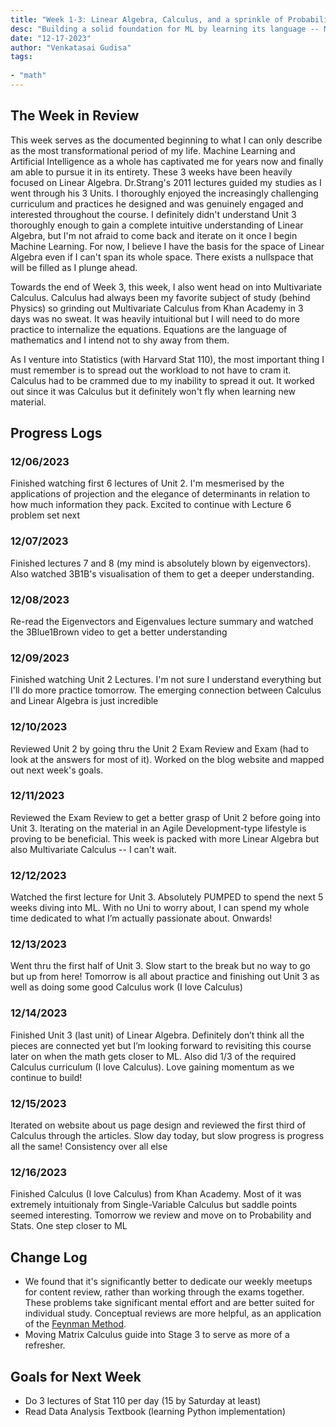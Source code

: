 ```yaml
---
title: "Week 1-3: Linear Algebra, Calculus, and a sprinkle of Probability"
desc: "Building a solid foundation for ML by learning its language -- Mathematics"
date: "12-17-2023"
author: "Venkatasai Gudisa"
tags:
    
- "math"
---
```


## The Week in Review
This week serves as the documented beginning to what I can only describe as the most transformational period of my life. 
Machine Learning and Artificial Intelligence as a whole has captivated me for years now and finally am able to pursue it in its entirety. 
These 3 weeks have been heavily focused on Linear Algebra. Dr.Strang's 2011 lectures guided my studies as I went through his 3 Units. 
I thoroughly enjoyed the increasingly challenging curriculum and practices he designed and was genuinely engaged and interested throughout the course.
I definitely didn't understand Unit 3 thoroughly enough to gain a complete intuitive understanding of Linear Algebra, but I'm not afraid
to come back and iterate on it once I begin Machine Learning. For now, I believe I have the basis for the space of Linear Algebra even if 
I can't span its whole space. There exists a nullspace that will be filled as I plunge ahead. 

Towards the end of Week 3, this week, I also 
went head on into Multivariate Calculus. Calculus had always been my favorite subject of study (behind Physics) so grinding out Multivariate
Calculus from Khan Academy in 3 days was no sweat. It was heavily intuitional but I will need to do more practice to internalize the equations.
Equations are the language of mathematics and I intend not to shy away from them.

As I venture into Statistics (with Harvard Stat 110), the most important thing I must remember is to spread out the workload to not have to cram it.
Calculus had to be crammed due to my inability to spread it out. It worked out since it was Calculus but it definitely won't fly when
learning new material.

## Progress Logs

### 12/06/2023
Finished watching first 6 lectures of Unit 2. I'm mesmerised by the applications of projection and the elegance of determinants in relation to how much information they pack. Excited to continue with Lecture 6 problem set next

### 12/07/2023
Finished lectures 7 and 8 (my mind is absolutely blown by eigenvectors). Also watched 3B1B's visualisation of them to get a deeper understanding.

### 12/08/2023  
Re-read the Eigenvectors and Eigenvalues lecture summary and watched the 3Blue1Brown video to get a better understanding

### 12/09/2023
Finished watching Unit 2 Lectures. I'm not sure I understand everything but I'll do more practice tomorrow. The emerging connection between Calculus and Linear Algebra is just incredible

### 12/10/2023
Reviewed Unit 2 by going thru the Unit 2 Exam Review and Exam (had to look at the answers for most of it). Worked on the blog website and mapped out next week's goals.

### 12/11/2023
Reviewed the Exam Review to get a better grasp of Unit 2 before going into Unit 3. Iterating on the material in an Agile Development-type lifestyle is proving to be beneficial. This week is packed with more Linear Algebra but also Multivariate Calculus -- I can't wait.

### 12/12/2023
Watched the first lecture for Unit 3. Absolutely PUMPED to spend the next 5 weeks diving into ML. With no Uni to worry about, I can spend my whole time dedicated to what I’m actually passionate about. Onwards!

### 12/13/2023
Went thru the first half of Unit 3. Slow start to the break but no way to go but up from here! Tomorrow is all about practice and finishing out Unit 3 as well as doing some good Calculus work (I love Calculus)

### 12/14/2023
Finished Unit 3 (last unit) of Linear Algebra. Definitely don’t think all the pieces are connected yet but I’m looking forward to revisiting this course later on when the math gets closer to ML. Also did 1/3 of the required Calculus curriculum (I love Calculus). Love gaining momentum as we continue to build!

### 12/15/2023
Iterated on website about us page design and reviewed the first third of Calculus through the articles. Slow day today, but slow progress is progress all the same! Consistency over all else

### 12/16/2023
Finished Calculus (I love Calculus) from Khan Academy. Most of it was extremely intuitionaly from Single-Variable Calculus but saddle points seemed interesting. Tomorrow we review and move on to Probability and Stats. One step closer to ML

## Change Log

- We found that it's significantly better to dedicate our weekly meetups for content review, rather than working through the exams together. These problems take significant mental effort and are better suited for individual study. Conceptual reviews are more helpful, as an application of the [Feynman Method](https://www.csinow.edu/career-tips/the-feynman-technique-the-best-learning-method-youve-never-heard-of-before/).
- Moving Matrix Calculus guide into Stage 3 to serve as more of a refresher.

## Goals for Next Week

- Do 3 lectures of Stat 110 per day (15 by Saturday at least)
- Read Data Analysis Textbook (learning Python implementation)